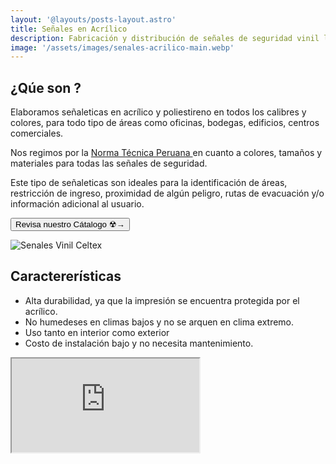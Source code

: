 ```yaml
---
layout: '@layouts/posts-layout.astro'
title: Señales en Acrílico 
description: Fabricación y distribución de señales de seguridad vinil laminado con base pvc celtex 3mm. 
image: '/assets/images/senales-acrilico-main.webp'
---
```


## ¿Qúe son ? 

Elaboramos señaleticas en acrílico y poliestireno en todos los calibres y colores,  para todo tipo de áreas como oficinas, bodegas, edificios, centros comerciales.

Nos regimos por la 
<a href='http://bvpad.indeci.gob.pe/doc/pdf/esp/doc709/doc709-8.pdf' target='_blank'> Norma Técnica Peruana </a> en cuanto a colores, tamaños y materiales para todas las señales de seguridad.

Este tipo de señaleticas son ideales para la identificación de áreas, restricción de ingreso, proximidad de algún peligro, rutas de evacuación y/o información adicional al usuario. 


<Button  href='/senales/c/seguridad/'>Revisa nuestro Cátalogo ☢→</Button>

![Senales Vinil Celtex ](/assets/images/senales-acrilico-main.webp)

## Caractererísticas

- Alta durabilidad, ya que la impresión se encuentra protegida por el acrílico. 
- No humedeses en climas bajos y no se arquen en clima extremo.
- Uso tanto en interior como exterior 
- Costo de instalación bajo y no necesita mantenimiento.

<Iframe src='https://www.youtube.com/embed/ljbyScIbBvE' />

## ¿Cómo se fabrican?

Se fabricación con los siguientes pasos:

1. Impresión digital en 1440 dpi  en vinil [Arclad](https://www.arclad.com/es/) al espejo.   
2. Laminado con vinil blanco.
3. Aplicado sobre soporte acrílico de 2mm / 3mm / 4mm.
4. Corte de precisión.

![Senales Vinil Celtex Fabricación ](/assets/images/senales-acrilic-fabricacion.webp)

